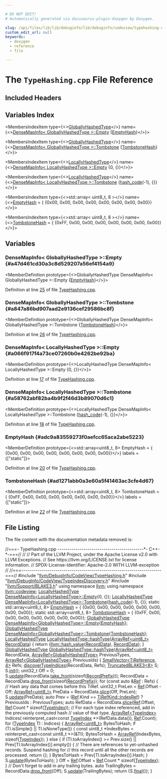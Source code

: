 ```yaml
---

# DO NOT EDIT!
# Automatically generated via docusaurus-plugin-doxygen by Doxygen.

slug: /api/files/lib/lib/debuginfo/lib/debuginfo/codeview/typehashing-cpp
custom_edit_url: null
keywords:
  - doxygen
  - reference
  - file

---
```





# The `TypeHashing.cpp` File Reference

<DoxygenPage pluginConfig={pluginConfig}>



## Included Headers

<IncludesList>
<IncludesListItem
  filePath="llvm/DebugInfo/CodeView/TypeHashing.h"
  permalink="/docs/api/files/include/include/llvm/include/llvm/debuginfo/include/llvm/debuginfo/codeview/typehashing-h"
  isLocal="true" />
<IncludesListItem
  filePath="llvm/DebugInfo/CodeView/TypeIndexDiscovery.h"
  permalink="/docs/api/files/include/include/llvm/include/llvm/debuginfo/include/llvm/debuginfo/codeview/typeindexdiscovery-h"
  isLocal="true" />
<IncludesListItem
  filePath="llvm/Support/BLAKE3.h"
  permalink="/docs/api/files/include/include/llvm/include/llvm/support/blake3-h"
  isLocal="true" />
</IncludesList>

## Variables Index

<MembersIndex>

<MembersIndexItem
  type={<><a href="/docs/api/structs/llvm/codeview/globallyhashedtype">GloballyHashedType</a></>}
  name={<><a href="#a47d461cd30a3c8d529207a56ef4154a9">DenseMapInfo&lt; GloballyHashedType &gt;::Empty</a> &#123;<a href="#adc9a83559273f0aefcc65aca2abe5223">EmptyHash</a>&#125;</>}>
</MembersIndexItem>

<MembersIndexItem
  type={<><a href="/docs/api/structs/llvm/codeview/globallyhashedtype">GloballyHashedType</a></>}
  name={<><a href="#a847a86bd907aad2e9136cef29586bc8f">DenseMapInfo&lt; GloballyHashedType &gt;::Tombstone</a> &#123;<a href="#ad1271abb0a3e60a5f41463ac3cfe4d67">TombstoneHash</a>&#125;</>}>
</MembersIndexItem>

<MembersIndexItem
  type={<><a href="/docs/api/structs/llvm/codeview/locallyhashedtype">LocallyHashedType</a></>}
  name={<><a href="#a066f917f4a73ce07260b0e4262be92ba">DenseMapInfo&lt; LocallyHashedType &gt;::Empty</a> &#123;0, &#123;&#125;&#125;</>}>
</MembersIndexItem>

<MembersIndexItem
  type={<><a href="/docs/api/structs/llvm/codeview/locallyhashedtype">LocallyHashedType</a></>}
  name={<><a href="#a58762abf82ba4b9f2f46d3b89070d6c1">DenseMapInfo&lt; LocallyHashedType &gt;::Tombstone</a> &#123;<a href="/docs/api/classes/llvm/hash-code">hash&#95;code</a>(-1), &#123;&#125;&#125;</>}>
</MembersIndexItem>

<MembersIndexItem
  type={<>std::array&lt; uint8&#95;t, 8 &gt;</>}
  name={<><a href="#adc9a83559273f0aefcc65aca2abe5223">EmptyHash</a> = &#123;
    &#123;0x00, 0x00, 0x00, 0x00, 0x00, 0x00, 0x00, 0x00&#125;&#125;</>}>
</MembersIndexItem>

<MembersIndexItem
  type={<>std::array&lt; uint8&#95;t, 8 &gt;</>}
  name={<><a href="#ad1271abb0a3e60a5f41463ac3cfe4d67">TombstoneHash</a> = &#123;
    &#123;0xFF, 0x00, 0x00, 0x00, 0x00, 0x00, 0x00, 0x00&#125;&#125;</>}>
</MembersIndexItem>

</MembersIndex>


<SectionDefinition>

## Variables

### DenseMapInfo&lt; GloballyHashedType &gt;::Empty {#a47d461cd30a3c8d529207a56ef4154a9}

<MemberDefinition
  prototype={<>GloballyHashedType DenseMapInfo&lt; GloballyHashedType &gt;::Empty &#123;<a href="#adc9a83559273f0aefcc65aca2abe5223">EmptyHash</a>&#125;</>}>

Definition at line <a href="#l00025">25</a> of file <a href="/docs/api/files/lib/lib/debuginfo/lib/debuginfo/codeview/typehashing-cpp">TypeHashing.cpp</a>.
</MemberDefinition>

### DenseMapInfo&lt; GloballyHashedType &gt;::Tombstone {#a847a86bd907aad2e9136cef29586bc8f}

<MemberDefinition
  prototype={<>GloballyHashedType DenseMapInfo&lt; GloballyHashedType &gt;::Tombstone &#123;<a href="#ad1271abb0a3e60a5f41463ac3cfe4d67">TombstoneHash</a>&#125;</>}>

Definition at line <a href="#l00026">26</a> of file <a href="/docs/api/files/lib/lib/debuginfo/lib/debuginfo/codeview/typehashing-cpp">TypeHashing.cpp</a>.
</MemberDefinition>

### DenseMapInfo&lt; LocallyHashedType &gt;::Empty {#a066f917f4a73ce07260b0e4262be92ba}

<MemberDefinition
  prototype={<>LocallyHashedType DenseMapInfo&lt; LocallyHashedType &gt;::Empty &#123;0, &#123;&#125;&#125;</>}>

Definition at line <a href="#l00017">17</a> of file <a href="/docs/api/files/lib/lib/debuginfo/lib/debuginfo/codeview/typehashing-cpp">TypeHashing.cpp</a>.
</MemberDefinition>

### DenseMapInfo&lt; LocallyHashedType &gt;::Tombstone {#a58762abf82ba4b9f2f46d3b89070d6c1}

<MemberDefinition
  prototype={<>LocallyHashedType DenseMapInfo&lt; LocallyHashedType &gt;::Tombstone &#123;<a href="/docs/api/classes/llvm/hash-code">hash&#95;code</a>(-1), &#123;&#125;&#125;</>}>

Definition at line <a href="#l00018">18</a> of file <a href="/docs/api/files/lib/lib/debuginfo/lib/debuginfo/codeview/typehashing-cpp">TypeHashing.cpp</a>.
</MemberDefinition>

### EmptyHash {#adc9a83559273f0aefcc65aca2abe5223}

<MemberDefinition
  prototype={<>std::array&lt;uint8&#95;t, 8&gt; EmptyHash = &#123;
    &#123;0x00, 0x00, 0x00, 0x00, 0x00, 0x00, 0x00, 0x00&#125;&#125;</>}
  labels = {["static"]}>

Definition at line <a href="#l00020">20</a> of file <a href="/docs/api/files/lib/lib/debuginfo/lib/debuginfo/codeview/typehashing-cpp">TypeHashing.cpp</a>.
</MemberDefinition>

### TombstoneHash {#ad1271abb0a3e60a5f41463ac3cfe4d67}

<MemberDefinition
  prototype={<>std::array&lt;uint8&#95;t, 8&gt; TombstoneHash = &#123;
    &#123;0xFF, 0x00, 0x00, 0x00, 0x00, 0x00, 0x00, 0x00&#125;&#125;</>}
  labels = {["static"]}>

Definition at line <a href="#l00022">22</a> of file <a href="/docs/api/files/lib/lib/debuginfo/lib/debuginfo/codeview/typehashing-cpp">TypeHashing.cpp</a>.
</MemberDefinition>

</SectionDefinition>

## File Listing

The file content with the documentation metadata removed is:

<ProgramListing>

<Link id="l00001" /><CodeLine lineNumber="1"><span class="doxyHighlightComment">//===- TypeHashing.cpp -------------------------------------------&#42;- C++-&#42;-===//</span></CodeLine>
<Link id="l00002" /><CodeLine lineNumber="2"><span class="doxyHighlightComment">//</span></CodeLine>
<Link id="l00003" /><CodeLine lineNumber="3"><span class="doxyHighlightComment">// Part of the LLVM Project, under the Apache License v2.0 with LLVM Exceptions.</span></CodeLine>
<Link id="l00004" /><CodeLine lineNumber="4"><span class="doxyHighlightComment">// See https://llvm.org/LICENSE.txt for license information.</span></CodeLine>
<Link id="l00005" /><CodeLine lineNumber="5"><span class="doxyHighlightComment">// SPDX-License-Identifier: Apache-2.0 WITH LLVM-exception</span></CodeLine>
<Link id="l00006" /><CodeLine lineNumber="6"><span class="doxyHighlightComment">//</span></CodeLine>
<Link id="l00007" /><CodeLine lineNumber="7"><span class="doxyHighlightComment">//===----------------------------------------------------------------------===//</span></CodeLine>
<Link id="l00008" /><CodeLine lineNumber="8"></CodeLine>
<Link id="l00009" /><CodeLine lineNumber="9"><span class="doxyHighlightPreprocessor">#include &quot;<a href="/docs/api/files/include/include/llvm/include/llvm/debuginfo/include/llvm/debuginfo/codeview/typehashing-h">llvm/DebugInfo/CodeView/TypeHashing.h</a>&quot;</span></CodeLine>
<Link id="l00010" /><CodeLine lineNumber="10"></CodeLine>
<Link id="l00011" /><CodeLine lineNumber="11"><span class="doxyHighlightPreprocessor">#include &quot;<a href="/docs/api/files/include/include/llvm/include/llvm/debuginfo/include/llvm/debuginfo/codeview/typeindexdiscovery-h">llvm/DebugInfo/CodeView/TypeIndexDiscovery.h</a>&quot;</span></CodeLine>
<Link id="l00012" /><CodeLine lineNumber="12"><span class="doxyHighlightPreprocessor">#include &quot;<a href="/docs/api/files/include/include/llvm/include/llvm/support/blake3-h">llvm/Support/BLAKE3.h</a>&quot;</span></CodeLine>
<Link id="l00013" /><CodeLine lineNumber="13"></CodeLine>
<Link id="l00014" /><CodeLine lineNumber="14"><span class="doxyHighlightKeyword">using namespace </span><span class="doxyHighlight"><a href="/docs/api/namespaces/llvm">llvm</a>;</span></CodeLine>
<Link id="l00015" /><CodeLine lineNumber="15"><span class="doxyHighlightKeyword">using namespace </span><span class="doxyHighlight"><a href="/docs/api/namespaces/llvm/codeview">llvm::codeview</a>;</span></CodeLine>
<Link id="l00016" /><CodeLine lineNumber="16"></CodeLine>
<Link id="l00017" /><CodeLine lineNumber="17" lineLink="#a066f917f4a73ce07260b0e4262be92ba"><span class="doxyHighlight"><a href="/docs/api/structs/llvm/codeview/locallyhashedtype">LocallyHashedType</a> <a href="/docs/api/structs/llvm/densemapinfo">DenseMapInfo&lt;LocallyHashedType&gt;::Empty</a>&#123;0, &#123;&#125;&#125;;</span></CodeLine>
<Link id="l00018" /><CodeLine lineNumber="18" lineLink="#a58762abf82ba4b9f2f46d3b89070d6c1"><span class="doxyHighlight"><a href="/docs/api/structs/llvm/codeview/locallyhashedtype">LocallyHashedType</a> <a href="/docs/api/structs/llvm/densemapinfo">DenseMapInfo&lt;LocallyHashedType&gt;::Tombstone</a>&#123;<a href="/docs/api/classes/llvm/hash-code">hash&#95;code</a>(-1), &#123;&#125;&#125;;</span></CodeLine>
<Link id="l00019" /><CodeLine lineNumber="19"></CodeLine>
<Link id="l00020" /><CodeLine lineNumber="20" lineLink="#adc9a83559273f0aefcc65aca2abe5223"><span class="doxyHighlightKeyword">static</span><span class="doxyHighlight"> std::array&lt;uint8&#95;t, 8&gt; <a href="#adc9a83559273f0aefcc65aca2abe5223">EmptyHash</a> = &#123;</span></CodeLine>
<Link id="l00021" /><CodeLine lineNumber="21"><span class="doxyHighlight">    &#123;0x00, 0x00, 0x00, 0x00, 0x00, 0x00, 0x00, 0x00&#125;&#125;;</span></CodeLine>
<Link id="l00022" /><CodeLine lineNumber="22" lineLink="#ad1271abb0a3e60a5f41463ac3cfe4d67"><span class="doxyHighlightKeyword">static</span><span class="doxyHighlight"> std::array&lt;uint8&#95;t, 8&gt; <a href="#ad1271abb0a3e60a5f41463ac3cfe4d67">TombstoneHash</a> = &#123;</span></CodeLine>
<Link id="l00023" /><CodeLine lineNumber="23"><span class="doxyHighlight">    &#123;0xFF, 0x00, 0x00, 0x00, 0x00, 0x00, 0x00, 0x00&#125;&#125;;</span></CodeLine>
<Link id="l00024" /><CodeLine lineNumber="24"></CodeLine>
<Link id="l00025" /><CodeLine lineNumber="25" lineLink="#a47d461cd30a3c8d529207a56ef4154a9"><span class="doxyHighlight"><a href="/docs/api/structs/llvm/codeview/globallyhashedtype">GloballyHashedType</a> <a href="/docs/api/structs/llvm/densemapinfo">DenseMapInfo&lt;GloballyHashedType&gt;::Empty</a>&#123;<a href="#adc9a83559273f0aefcc65aca2abe5223">EmptyHash</a>&#125;;</span></CodeLine>
<Link id="l00026" /><CodeLine lineNumber="26" lineLink="#a847a86bd907aad2e9136cef29586bc8f"><span class="doxyHighlight"><a href="/docs/api/structs/llvm/codeview/globallyhashedtype">GloballyHashedType</a> <a href="/docs/api/structs/llvm/densemapinfo">DenseMapInfo&lt;GloballyHashedType&gt;::Tombstone</a>&#123;<a href="#ad1271abb0a3e60a5f41463ac3cfe4d67">TombstoneHash</a>&#125;;</span></CodeLine>
<Link id="l00027" /><CodeLine lineNumber="27"></CodeLine>
<Link id="l00028" /><CodeLine lineNumber="28" lineLink="/docs/api/structs/llvm/codeview/locallyhashedtype/#a95b9c5b9df74bf984d5d5ad171f7c7fc"><span class="doxyHighlight"><a href="/docs/api/structs/llvm/codeview/locallyhashedtype">LocallyHashedType</a> <a href="/docs/api/structs/llvm/codeview/locallyhashedtype/#a95b9c5b9df74bf984d5d5ad171f7c7fc">LocallyHashedType::hashType</a>(<a href="/docs/api/classes/llvm/arrayref">ArrayRef&lt;uint8&#95;t&gt;</a> <a href="/docs/api/structs/llvm/codeview/locallyhashedtype/#aa9b806a28c3c7d7ea24c0d3c0d265949">RecordData</a>) &#123;</span></CodeLine>
<Link id="l00029" /><CodeLine lineNumber="29"><span class="doxyHighlight">  </span><span class="doxyHighlightKeywordFlow">return</span><span class="doxyHighlight"> &#123;<a href="/docs/api/namespaces/llvm/#a0e2e479cf4860dc8a00614e36ee3d5e9">llvm::hash&#95;value</a>(<a href="/docs/api/structs/llvm/codeview/locallyhashedtype/#aa9b806a28c3c7d7ea24c0d3c0d265949">RecordData</a>), <a href="/docs/api/structs/llvm/codeview/locallyhashedtype/#aa9b806a28c3c7d7ea24c0d3c0d265949">RecordData</a>&#125;;</span></CodeLine>
<Link id="l00030" /><CodeLine lineNumber="30"><span class="doxyHighlight">&#125;</span></CodeLine>
<Link id="l00031" /><CodeLine lineNumber="31"></CodeLine>
<Link id="l00032" /><CodeLine lineNumber="32"><span class="doxyHighlight"><a href="/docs/api/structs/llvm/codeview/globallyhashedtype">GloballyHashedType</a></span></CodeLine>
<Link id="l00033" /><CodeLine lineNumber="33" lineLink="/docs/api/structs/llvm/codeview/globallyhashedtype/#acc7b052c15351bf328b64c17027eae9d"><span class="doxyHighlight"><a href="/docs/api/structs/llvm/codeview/globallyhashedtype/#acc7b052c15351bf328b64c17027eae9d">GloballyHashedType::hashType</a>(<a href="/docs/api/classes/llvm/arrayref">ArrayRef&lt;uint8&#95;t&gt;</a> RecordData,</span></CodeLine>
<Link id="l00034" /><CodeLine lineNumber="34"><span class="doxyHighlight">                             <a href="/docs/api/classes/llvm/arrayref">ArrayRef&lt;GloballyHashedType&gt;</a> PreviousTypes,</span></CodeLine>
<Link id="l00035" /><CodeLine lineNumber="35"><span class="doxyHighlight">                             <a href="/docs/api/classes/llvm/arrayref">ArrayRef&lt;GloballyHashedType&gt;</a> PreviousIds) &#123;</span></CodeLine>
<Link id="l00036" /><CodeLine lineNumber="36"><span class="doxyHighlight">  <a href="/docs/api/classes/llvm/smallvector">SmallVector&lt;TiReference, 4&gt;</a> Refs;</span></CodeLine>
<Link id="l00037" /><CodeLine lineNumber="37"><span class="doxyHighlight">  <a href="/docs/api/namespaces/llvm/codeview/#a472577b022e0997fbd409d82078df025">discoverTypeIndices</a>(RecordData, Refs);</span></CodeLine>
<Link id="l00038" /><CodeLine lineNumber="38"><span class="doxyHighlight">  <a href="/docs/api/classes/llvm/truncatedblake3">TruncatedBLAKE3&lt;8&gt;</a> S;</span></CodeLine>
<Link id="l00039" /><CodeLine lineNumber="39"><span class="doxyHighlight">  S.<a href="/docs/api/classes/llvm/blake3/#ac459cabc1efbb1af18f617940113eccb">init</a>();</span></CodeLine>
<Link id="l00040" /><CodeLine lineNumber="40"><span class="doxyHighlight">  uint32&#95;t Off = 0;</span></CodeLine>
<Link id="l00041" /><CodeLine lineNumber="41"><span class="doxyHighlight">  S.<a href="/docs/api/classes/llvm/blake3/#ad247de2450380eeba2fab0e794d5e44f">update</a>(RecordData.<a href="/docs/api/classes/llvm/arrayref/#a33da2ddf6f447892591c86d9d3771b9c">take&#95;front</a>(</span><span class="doxyHighlightKeyword">sizeof</span><span class="doxyHighlight">(<a href="/docs/api/structs/llvm/codeview/recordprefix">RecordPrefix</a>)));</span></CodeLine>
<Link id="l00042" /><CodeLine lineNumber="42"><span class="doxyHighlight">  RecordData = RecordData.<a href="/docs/api/classes/llvm/arrayref/#a55089293ebaccd683a82d97170041376">drop&#95;front</a>(</span><span class="doxyHighlightKeyword">sizeof</span><span class="doxyHighlight">(<a href="/docs/api/structs/llvm/codeview/recordprefix">RecordPrefix</a>));</span></CodeLine>
<Link id="l00043" /><CodeLine lineNumber="43"><span class="doxyHighlight">  </span><span class="doxyHighlightKeywordFlow">for</span><span class="doxyHighlight"> (</span><span class="doxyHighlightKeyword">const</span><span class="doxyHighlight"> </span><span class="doxyHighlightKeyword">auto</span><span class="doxyHighlight"> &amp;<a href="/docs/api/namespaces/llvm/#a9db8c44b250b90e3ab7e4d144e7c9c2ea60baadb22e80b147e4885ad16760e569">Ref</a> : Refs) &#123;</span></CodeLine>
<Link id="l00044" /><CodeLine lineNumber="44"><span class="doxyHighlight">    </span><span class="doxyHighlightComment">// Hash any data that comes before this TiRef.</span></CodeLine>
<Link id="l00045" /><CodeLine lineNumber="45"><span class="doxyHighlight">    uint32&#95;t PreLen = <a href="/docs/api/namespaces/llvm/#a9db8c44b250b90e3ab7e4d144e7c9c2ea60baadb22e80b147e4885ad16760e569">Ref</a>.Offset - Off;</span></CodeLine>
<Link id="l00046" /><CodeLine lineNumber="46"><span class="doxyHighlight">    <a href="/docs/api/classes/llvm/arrayref">ArrayRef&lt;uint8&#95;t&gt;</a> PreData = RecordData.<a href="/docs/api/classes/llvm/arrayref/#aebf6ca7590d4f766b894044015a0fa31">slice</a>(Off, PreLen);</span></CodeLine>
<Link id="l00047" /><CodeLine lineNumber="47"><span class="doxyHighlight">    S.<a href="/docs/api/classes/llvm/blake3/#ad247de2450380eeba2fab0e794d5e44f">update</a>(PreData);</span></CodeLine>
<Link id="l00048" /><CodeLine lineNumber="48"><span class="doxyHighlight">    </span><span class="doxyHighlightKeyword">auto</span><span class="doxyHighlight"> Prev = (<a href="/docs/api/namespaces/llvm/#a9db8c44b250b90e3ab7e4d144e7c9c2ea60baadb22e80b147e4885ad16760e569">Ref</a>.Kind == <a href="/docs/api/namespaces/llvm/codeview/#a15b96719effacbb3d6e211f4ef768d98ae4b32150368e5a8a701eb52dc75c769f">TiRefKind::IndexRef</a>) ? PreviousIds : PreviousTypes;</span></CodeLine>
<Link id="l00049" /><CodeLine lineNumber="49"></CodeLine>
<Link id="l00050" /><CodeLine lineNumber="50"><span class="doxyHighlight">    </span><span class="doxyHighlightKeyword">auto</span><span class="doxyHighlight"> RefData = RecordData.<a href="/docs/api/classes/llvm/arrayref/#aebf6ca7590d4f766b894044015a0fa31">slice</a>(<a href="/docs/api/namespaces/llvm/#a9db8c44b250b90e3ab7e4d144e7c9c2ea60baadb22e80b147e4885ad16760e569">Ref</a>.Offset, <a href="/docs/api/namespaces/llvm/#a9db8c44b250b90e3ab7e4d144e7c9c2ea60baadb22e80b147e4885ad16760e569">Ref</a>.Count &#42; </span><span class="doxyHighlightKeyword">sizeof</span><span class="doxyHighlight">(<a href="/docs/api/classes/llvm/codeview/typeindex">TypeIndex</a>));</span></CodeLine>
<Link id="l00051" /><CodeLine lineNumber="51"><span class="doxyHighlight">    </span><span class="doxyHighlightComment">// For each type index referenced, add in the previously computed hash</span></CodeLine>
<Link id="l00052" /><CodeLine lineNumber="52"><span class="doxyHighlight">    </span><span class="doxyHighlightComment">// value of that type.</span></CodeLine>
<Link id="l00053" /><CodeLine lineNumber="53"><span class="doxyHighlight">    <a href="/docs/api/classes/llvm/arrayref">ArrayRef&lt;TypeIndex&gt;</a> Indices(</span></CodeLine>
<Link id="l00054" /><CodeLine lineNumber="54"><span class="doxyHighlight">        </span><span class="doxyHighlightKeyword">reinterpret&#95;cast&lt;</span><span class="doxyHighlightKeyword">const </span><span class="doxyHighlight"><a href="/docs/api/classes/llvm/codeview/typeindex">TypeIndex</a> &#42;</span><span class="doxyHighlightKeyword">&gt;</span><span class="doxyHighlight">(RefData.data()), <a href="/docs/api/namespaces/llvm/#a9db8c44b250b90e3ab7e4d144e7c9c2ea60baadb22e80b147e4885ad16760e569">Ref</a>.Count);</span></CodeLine>
<Link id="l00055" /><CodeLine lineNumber="55"><span class="doxyHighlight">    </span><span class="doxyHighlightKeywordFlow">for</span><span class="doxyHighlight"> (<a href="/docs/api/classes/llvm/codeview/typeindex">TypeIndex</a> TI : Indices) &#123;</span></CodeLine>
<Link id="l00056" /><CodeLine lineNumber="56"><span class="doxyHighlight">      <a href="/docs/api/classes/llvm/arrayref">ArrayRef&lt;uint8&#95;t&gt;</a> BytesToHash;</span></CodeLine>
<Link id="l00057" /><CodeLine lineNumber="57"><span class="doxyHighlight">      </span><span class="doxyHighlightKeywordFlow">if</span><span class="doxyHighlight"> (TI.isSimple() || TI.isNoneType()) &#123;</span></CodeLine>
<Link id="l00058" /><CodeLine lineNumber="58"><span class="doxyHighlight">        </span><span class="doxyHighlightKeyword">const</span><span class="doxyHighlight"> uint8&#95;t &#42;IndexBytes = </span><span class="doxyHighlightKeyword">reinterpret&#95;cast&lt;</span><span class="doxyHighlightKeyword">const </span><span class="doxyHighlight">uint8&#95;t &#42;</span><span class="doxyHighlightKeyword">&gt;</span><span class="doxyHighlight">(&amp;TI);</span></CodeLine>
<Link id="l00059" /><CodeLine lineNumber="59"><span class="doxyHighlight">        BytesToHash = <a href="/docs/api/namespaces/llvm/#ab9c6b351507d3c0730f4290919d43a12">ArrayRef</a>(IndexBytes, </span><span class="doxyHighlightKeyword">sizeof</span><span class="doxyHighlight">(<a href="/docs/api/classes/llvm/codeview/typeindex">TypeIndex</a>));</span></CodeLine>
<Link id="l00060" /><CodeLine lineNumber="60"><span class="doxyHighlight">      &#125; </span><span class="doxyHighlightKeywordFlow">else</span><span class="doxyHighlight"> &#123;</span></CodeLine>
<Link id="l00061" /><CodeLine lineNumber="61"><span class="doxyHighlight">        </span><span class="doxyHighlightKeywordFlow">if</span><span class="doxyHighlight"> (TI.toArrayIndex() &gt;= Prev.size() ||</span></CodeLine>
<Link id="l00062" /><CodeLine lineNumber="62"><span class="doxyHighlight">            Prev&#91;TI.toArrayIndex()&#93;.empty()) &#123;</span></CodeLine>
<Link id="l00063" /><CodeLine lineNumber="63"><span class="doxyHighlight">          </span><span class="doxyHighlightComment">// There are references to yet-unhashed records. Suspend hashing for</span></CodeLine>
<Link id="l00064" /><CodeLine lineNumber="64"><span class="doxyHighlight">          </span><span class="doxyHighlightComment">// this record until all the other records are processed.</span></CodeLine>
<Link id="l00065" /><CodeLine lineNumber="65"><span class="doxyHighlight">          </span><span class="doxyHighlightKeywordFlow">return</span><span class="doxyHighlight"> &#123;&#125;;</span></CodeLine>
<Link id="l00066" /><CodeLine lineNumber="66"><span class="doxyHighlight">        &#125;</span></CodeLine>
<Link id="l00067" /><CodeLine lineNumber="67"><span class="doxyHighlight">        BytesToHash = Prev&#91;TI.toArrayIndex()&#93;.Hash;</span></CodeLine>
<Link id="l00068" /><CodeLine lineNumber="68"><span class="doxyHighlight">      &#125;</span></CodeLine>
<Link id="l00069" /><CodeLine lineNumber="69"><span class="doxyHighlight">      S.<a href="/docs/api/classes/llvm/blake3/#ad247de2450380eeba2fab0e794d5e44f">update</a>(BytesToHash);</span></CodeLine>
<Link id="l00070" /><CodeLine lineNumber="70"><span class="doxyHighlight">    &#125;</span></CodeLine>
<Link id="l00071" /><CodeLine lineNumber="71"></CodeLine>
<Link id="l00072" /><CodeLine lineNumber="72"><span class="doxyHighlight">    Off = <a href="/docs/api/namespaces/llvm/#a9db8c44b250b90e3ab7e4d144e7c9c2ea60baadb22e80b147e4885ad16760e569">Ref</a>.Offset + <a href="/docs/api/namespaces/llvm/#a9db8c44b250b90e3ab7e4d144e7c9c2ea60baadb22e80b147e4885ad16760e569">Ref</a>.Count &#42; </span><span class="doxyHighlightKeyword">sizeof</span><span class="doxyHighlight">(<a href="/docs/api/classes/llvm/codeview/typeindex">TypeIndex</a>);</span></CodeLine>
<Link id="l00073" /><CodeLine lineNumber="73"><span class="doxyHighlight">  &#125;</span></CodeLine>
<Link id="l00074" /><CodeLine lineNumber="74"></CodeLine>
<Link id="l00075" /><CodeLine lineNumber="75"><span class="doxyHighlight">  </span><span class="doxyHighlightComment">// Don&#39;t forget to add in any trailing bytes.</span></CodeLine>
<Link id="l00076" /><CodeLine lineNumber="76"><span class="doxyHighlight">  </span><span class="doxyHighlightKeyword">auto</span><span class="doxyHighlight"> TrailingBytes = RecordData.<a href="/docs/api/classes/llvm/arrayref/#a55089293ebaccd683a82d97170041376">drop&#95;front</a>(Off);</span></CodeLine>
<Link id="l00077" /><CodeLine lineNumber="77"><span class="doxyHighlight">  S.<a href="/docs/api/classes/llvm/blake3/#ad247de2450380eeba2fab0e794d5e44f">update</a>(TrailingBytes);</span></CodeLine>
<Link id="l00078" /><CodeLine lineNumber="78"></CodeLine>
<Link id="l00079" /><CodeLine lineNumber="79"><span class="doxyHighlight">  </span><span class="doxyHighlightKeywordFlow">return</span><span class="doxyHighlight"> &#123;S.<a href="/docs/api/classes/llvm/truncatedblake3/#a289292a235757336d881f2d2786b09bd">final</a>()&#125;;</span></CodeLine>
<Link id="l00080" /><CodeLine lineNumber="80"><span class="doxyHighlight">&#125;</span></CodeLine>

</ProgramListing>


</DoxygenPage>
